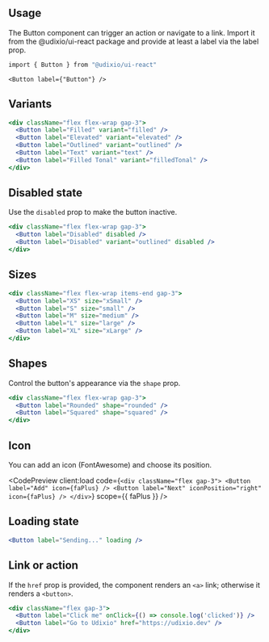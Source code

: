 ---
---




## Usage

The Button component can trigger an action or navigate to a link. Import it from the @udixio/ui-react package and provide at least a label via the label prop.

```bash
import { Button } from "@udixio/ui-react"
```

```tsx
<Button label={"Button"} />
```

## Variants

```jsx
<div className="flex flex-wrap gap-3">
  <Button label="Filled" variant="filled" />
  <Button label="Elevated" variant="elevated" />
  <Button label="Outlined" variant="outlined" />
  <Button label="Text" variant="text" />
  <Button label="Filled Tonal" variant="filledTonal" />
</div>
```

## Disabled state

Use the `disabled` prop to make the button inactive.

```jsx
<div className="flex flex-wrap gap-3">
  <Button label="Disabled" disabled />
  <Button label="Disabled" variant="outlined" disabled />
</div>
```

## Sizes

```jsx
<div className="flex flex-wrap items-end gap-3">
  <Button label="XS" size="xSmall" />
  <Button label="S" size="small" />
  <Button label="M" size="medium" />
  <Button label="L" size="large" />
  <Button label="XL" size="xLarge" />
</div>
```

## Shapes

Control the button's appearance via the `shape` prop.

```jsx
<div className="flex flex-wrap gap-3">
  <Button label="Rounded" shape="rounded" />
  <Button label="Squared" shape="squared" />
</div>
```

## Icon

You can add an icon (FontAwesome) and choose its position.

<CodePreview client:load
             code={`
    <div className="flex gap-3">
      <Button label="Add" icon={faPlus} />
      <Button label="Next" iconPosition="right" icon={faPlus} />
    </div>
  `}
             scope={{ faPlus }}
/>

## Loading state

```jsx
<Button label="Sending..." loading />
```

## Link or action

If the `href` prop is provided, the component renders an `<a>` link; otherwise it renders a `<button>`.

```jsx
<div className="flex gap-3">
  <Button label="Click me" onClick={() => console.log('clicked')} />
  <Button label="Go to Udixio" href="https://udixio.dev" />
</div>
```